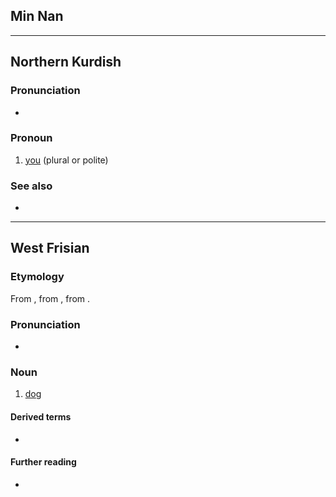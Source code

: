 {{also|Appendix:Variations of "hun"}}
==Min Nan==
{{zh-see|雲|poj}}

----

==Northern Kurdish==

===Pronunciation===
* {{rhymes|kmr|uːn}}

===Pronoun===
{{head|kmr|pronoun}}

# [[you]] (plural or polite)

===See also===
* {{l|kmr|tu}}

----

==West Frisian==

===Etymology===
From {{inh|fy|ofs|hund}}, from {{inh|fy|gem-pro|*hundaz}}, from {{der|fy|ine-pro|*ḱwṓ}}.

===Pronunciation===
* {{IPA|fy|/huːn/|/hun/}}

===Noun===
{{fy-noun|c|hûnen|hûntsje}}

# {{topics|fy|Canids}} [[dog]]

====Derived terms====
* {{l|fy|seehûn}}

====Further reading====
* {{R:WFT|41813}}